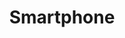 ---
title: "Smartphone"
meta_title: "Smartphone craft"
description: "Craft de Smartphone"
rank: "d"
draft: false
name: "Smartphone"
recipe_img: "https://wiki.pokexgames.com/images/3/3d/Smartphone.png"
level: 37
craft_time: 86400
result: 1
value_npc: 1
ingredients:
  - name: "Glass"
    quantity: 20
    item_img: "https://wiki.pokexgames.com/images/1/15/Glass.png"
    value_npc: 1
  - name: "Screw"
    quantity: 250
    item_img: "https://wiki.pokexgames.com/images/5/59/Screw.png"
    value_npc: 1
  - name: "Piece of Steel"
    quantity: 250
    item_img: "https://wiki.pokexgames.com/images/c/c1/PieceOfSteel.png"
    value_npc: 1
  - name: "Electric Rat Tail"
    quantity: 15
    item_img: "https://wiki.pokexgames.com/images/d/d9/Electric_Rat_Tail.png"
    value_npc: 1
  - name: "Iron Bar"
    quantity: 15
    item_img: "https://wiki.pokexgames.com/images/6/6c/Iron_Bar.png"
    value_npc: 1
---